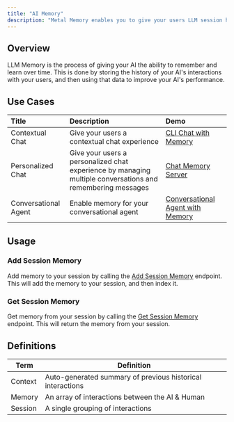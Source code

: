 ```yaml
---
title: "AI Memory"
description: "Metal Memory enables you to give your users LLM session history."
---
```


## Overview
LLM Memory is the process of giving your AI the ability to remember and learn over time. This is done by storing the history of your AI's interactions with your users, and then using that data to improve your AI's performance.

## Use Cases

| Title | Description | Demo
| :--- | :--- | :--- |
| Contextual Chat | Give your users a contextual chat experience |  [CLI Chat with Memory]('https://github.com/getmetal/Metal/tree/main/examples/02-motorhead-cli-chatgpt') |
| Personalized Chat | Give your users a personalized chat experience by managing multiple conversations and remembering messages | [Chat Memory Server]('https://github.com/getmetal/motorhead-redis-example') |
| Conversational Agent | Enable memory for your conversational agent | [Conversational Agent with Memory]('https://getmetal.io/posts/15-conversational-agent-with-memory') |

## Usage

### Add Session Memory

Add memory to your session by calling the [Add Session Memory](/api-reference/memory/post-memory) endpoint. This will add the memory to your session, and then index it.

### Get Session Memory

Get memory from your session by calling the [Get Session Memory](/api-reference/memory/get-memory) endpoint. This will return the memory from your session.


## Definitions

| Term | Definition |
| --- | --- |
| Context | Auto-generated summary of previous historical interactions |
| Memory |An array of interactions between the AI & Human |
| Session | A single grouping of interactions |
